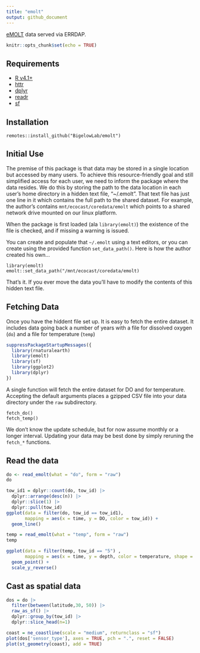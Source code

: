 ```yaml
---
title: "emolt"
output: github_document
---
```



[eMOLT](https://erddap.emolt.net/erddap/info/index.html?page=1&itemsPerPage=1000) data served via ERRDAP.

```r
knitr::opts_chunk$set(echo = TRUE)
```

## Requirements

  + [R v4.1+](https://www.r-project.org/)
  + [httr](https://CRAN.R-project.org/package=httr)
  + [dplyr](https://CRAN.R-project.org/package=dplyr)
  + [readr](https://CRAN.R-project.org/package=readr)
  + [sf](https://CRAN.R-project.org/package=sf)
  
## Installation

```
remotes::install_github("BigelowLab/emolt")
```

## Initial Use

The premise of this package is that data may be stored in a single location but accessed by many users. To achieve this resource-friendly goal and still simplified access for each user, we need to inform the package where the data resides.  We do this by storing the path to the data location in each user's home directory in a hidden text file, "~/.emolt".  That text file has just one line in it which contains the full path to the shared dataset.  For example, the author's contains `mnt/ecocast/coredata/emolt` which points to a shared network drive mounted on our linux platform.  

When the package is first loaded (ala `library(emolt)`) the existence of the file is checked, and if missing a warning is issued.

You can create and populate that `~/.emolt` using a text editors, or you can create using the provided function `set_data_path()`. Here is how the author created his own...

```
library(emolt)
emolt::set_data_path("/mnt/ecocast/coredata/emolt)
```

That's it.  If you ever move the data you'll have to modify the contents of this hidden text file.

## Fetching Data

Once you have the hiddent file set up.  It is easy to fetch the entire dataset.  It includes data going back a number of years with a file for dissolved oxygen (`do`) and a file for temperature (`temp`)

```r
suppressPackageStartupMessages({
  library(rnaturalearth)
  library(emolt)
  library(sf)
  library(ggplot2)
  library(dplyr)
})
```

A single function will fetch the entire dataset for DO and for temperature.  Accepting the 
default arguments places a gzipped CSV file into your data directory under the `raw` subdirectory.

```
fetch_do()
fetch_temp()
```

We don't know the update schedule, but for now assume monthly or a longer interval.  Updating your data may be best done by simply reruning the `fetch_*` functions.

## Read the data

```r
do <- read_emolt(what = "do", form = "raw")
do
```

```r
tow_id1 = dplyr::count(do, tow_id) |>
  dplyr::arrange(desc(n)) |>
  dplyr::slice(1) |>
  dplyr::pull(tow_id)
ggplot(data = filter(do, tow_id == tow_id1), 
       mapping = aes(x = time, y = DO, color = tow_id)) +
  geom_line()
```



```r
temp = read_emolt(what = "temp", form = "raw")
temp
```


```r
ggplot(data = filter(temp, tow_id == "5") ,
       mapping = aes(x = time, y = depth, color = temperature, shape = segment_type)) +
  geom_point() + 
  scale_y_reverse()
```

## Cast as spatial data

```r
dos = do |>
  filter(between(latitude,30, 50)) |>
  raw_as_sf() |>
  dplyr::group_by(tow_id) |>
  dplyr::slice_head(n=1)
```

```r
coast = ne_coastline(scale = "medium", returnclass = "sf")
plot(dos['sensor_type'], axes = TRUE, pch = ".", reset = FALSE)
plot(st_geometry(coast), add = TRUE)
```